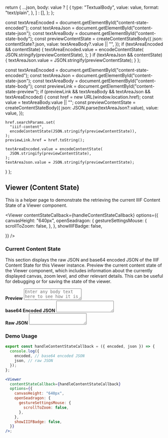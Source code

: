 

  return {
    ...json,
    body: value
      ? [
          {
            type: "TextualBody",
            value: value,
            format: "text/plain",
          },
        ]
      : [],
  };
};

  const textAreaEncoded = document.getElementById("content-state-encoded");
  const textAreaJson = document.getElementById("content-state-json");
  const textAreaBody = document.getElementById("content-state-body");
  const previewContentState = createContentStateBody({
    json: contentState?.json,
    value: textAreaBody?.value || "",
  });
  if (textAreaEncoded && contentState) {
    textAreaEncoded.value = encodeContentState(
      JSON.stringify(previewContentState),
    );
  }
  if (textAreaJson && contentState) {
    textAreaJson.value = JSON.stringify(previewContentState);
  }
};

  const textAreaEncoded = document.getElementById("content-state-encoded");
  const textAreaJson = document.getElementById("content-state-json");
  const textAreaBody = document.getElementById("content-state-body");
  const previewLink = document.getElementById("content-state-preview");
  if (previewLink && textAreaBody && textAreaJson && textAreaEncoded) {
    const href = new URL(window.location.href);
    const value = textAreaBody.value || "";
    const previewContentState = createContentStateBody({
      json: JSON.parse(textAreaJson?.value),
      value: value,
    });

    href.searchParams.set(
      "iiif-content",
      encodeContentState(JSON.stringify(previewContentState)),
    );
    previewLink.href = href.toString();

    textAreaEncoded.value = encodeContentState(
      JSON.stringify(previewContentState),
    );
    textAreaJson.value = JSON.stringify(previewContentState);

}
};

## Viewer (Content State)

This is a helper page to demonstrate the retrieving the current IIIF Content State of a Viewer component.

<CustomManifest placeholder="IIIF Manifest or Collection" />

<Viewer
  contentStateCallback={handleContentStateCallback}
  options={{
    canvasHeight: "640px",
    openSeadragon: {
      gestureSettingsMouse: {
        scrollToZoom: false,
      },
    },
    showIIIFBadge: false,

}}
/>

### Current Content State

This section displays the raw JSON and base64 encoded JSON of the IIIF Content State for this Viewer instance. Preview the current content state of the Viewer component, which
includes information about the currently displayed canvas, zoom level, and other
relevant details. This can be useful for debugging or for saving the state of
the viewer.

<div style={{ marginTop: "1rem" }}>
  <CallToAction
    href="/docs/viewer"
    text="Preview Content State"
    size="small"
    id="content-state-preview"
    target="_blank"
  />
</div>

<div
  style={{
    display: "flex",
    flexDirection: "row",
    gap: "1rem",
    marginTop: "2rem",
  }}
>
  <div style={{ width: "33.33%" }}>
    <strong>Preview</strong>
    <textarea
      id="content-state-body"
      onChange={handleBodyChange}
      style={{
        background: "#0001",
        borderRadius: "0.5rem",
        width: "100%",
        height: "500px",
        padding: "1rem",
        fontSize: "0.833rem",
        resize: "none",
      }}
      placeholder='Enter any body text here to see how it is displayed in the viewer. Note that character lenghts longer than a few hundred characters may not display correctly in the viewer due to limitations in browser maxchar lengths.'
    ></textarea>
  </div>
  <div style={{ width: "33.33%" }}>
    <strong>base64 Encoded JSON</strong>
    <textarea
      id="content-state-encoded"
      style={{
        background: "#0001",
        borderRadius: "0.5rem",
        width: "100%",
        height: "500px",
        padding: "1rem",
        fontSize: "0.833rem",
        resize: "none",
      }}
      readOnly
    ></textarea>

  </div>
  <div style={{ width: "33.33%" }}>
    <strong>Raw JSON</strong>
    <textarea
      id="content-state-json"
      style={{
        background: "#0001",
        borderRadius: "0.5rem",
        width: "100%",
        height: "500px",
        padding: "1rem",
        fontSize: "0.833rem",
        resize: "none",
      }}
      readOnly
    ></textarea>
  </div>
</div>

### Demo Usage

```jsx
export const handleContentStateCallback = ({ encoded, json }) => {
  console.log({
    encoded, // base64 encoded JSON
    json, // raw JSON
  });
};

<Viewer
  contentStateCallback={handleContentStateCallback}
  options={{
    canvasHeight: "640px",
    openSeadragon: {
      gestureSettingsMouse: {
        scrollToZoom: false,
      },
    },
    showIIIFBadge: false,
  }}
/>;
```
